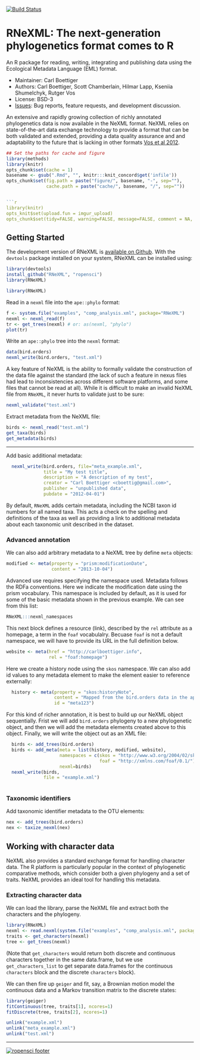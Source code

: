 <!--
%\VignetteEngine{knitr::knitr}
%\VignetteIndexEntry{An Introduction to the RNeXML package}
-->

[![Build Status](https://api.travis-ci.org/ropensci/RNeXML.png)](https://travis-ci.org/ropensci/RNeXML)

RNeXML: The next-generation phylogenetics format comes to R
=====================================================


An R package for reading, writing, integrating and publishing data using the Ecological Metadata Language (EML) format.   

* Maintainer: Carl Boettiger
* Authors: Carl Boettiger, Scott Chamberlain, Hilmar Lapp, Kseniia Shumelchyk, Rutger Vos
* License: BSD-3 
* [Issues](https://github.com/ropensci/RNeXML/issues): Bug reports, feature requests, and development discussion.

An extensive and rapidly growing collection of richly annotated phylogenetics data is now available in the NeXML format. NeXML relies on state-of-the-art data exchange technology to provide a format that can be both validated and extended, providing a data quality assurance and and adaptability to the future that is lacking in other formats [Vos et al 2012](http://doi.org/10.1093/sysbio/sys025 "NeXML: Rich, Extensible, and Verifiable Representation of Comparative Data and Metadata."). 


```r
## Set the paths for cache and figure
library(methods)
library(knitr)
opts_chunk$set(cache = 1)
basename <- gsub(".Rmd", "", knitr:::knit_concord$get('infile')) 
opts_chunk$set(fig.path = paste("figure/", basename, "-", sep=""),
               cache.path = paste("cache/", basename, "/", sep=""))


```r
library(knitr)
opts_knit$set(upload.fun = imgur_upload)
opts_chunk$set(tidy=FALSE, warning=FALSE, message=FALSE, comment = NA, verbose = TRUE)
```

Getting Started
---------------

The development version of RNeXML is [available on Github](https://github.com/ropensci/RNeXML).  With the `devtools` package installed on your system, RNeXML can be installed using:

```r
library(devtools)
install_github("RNeXML", "ropensci")
library(RNeXML)
```

```r
library(RNeXML)
```

Read in a `nexml` file into the `ape::phylo` format:

```r
f <- system.file("examples", "comp_analysis.xml", package="RNeXML")
nexml <- nexml_read(f)
tr <- get_trees(nexml) # or: as(nexml, "phylo")
plot(tr)
```

Write an `ape::phylo` tree into the `nexml` format:

```r
data(bird.orders)
nexml_write(bird.orders, "test.xml")
```

A key feature of NeXML is the ability to formally validate the construction of the data file against the standard (the lack of such a feature in nexus files had lead to inconsistencies across different software platforms, and some files that cannot be read at all).  While it is difficult to make an invalid NeXML file from `RNeXML`, it never hurts to validate just to be sure:

```r
nexml_validate("test.xml")
```



Extract metadata from the NeXML file: 

```r
birds <- nexml_read("test.xml")
get_taxa(birds)
get_metadata(birds) 
```

--------------------------------------------


Add basic additional metadata:  

```r
  nexml_write(bird.orders, file="meta_example.xml",
              title = "My test title",
              description = "A description of my test",
              creator = "Carl Boettiger <cboettig@gmail.com>",
              publisher = "unpublished data",
              pubdate = "2012-04-01")

```
By default, `RNeXML` adds certain metadata, including the NCBI taxon id numbers for all named taxa.  This acts a check on the spelling and definitions of the taxa as well as providing a link to additional metadata about each taxonomic unit described in the dataset.  


### Advanced annotation


We can also add arbitrary metadata to a NeXML tree by define `meta` objects:

```r
modified <- meta(property = "prism:modificationDate",
                 content = "2013-10-04")
```

Advanced use requires specifying the namespace used.  Metadata follows the RDFa conventions.  Here we indicate the modification date using the prism vocabulary. This namespace is included by default, as it is used for some of the basic metadata shown in the previous example.  We can see from this list:

```r
RNeXML:::nexml_namespaces
```

This next block defines a resource (link), described by the `rel` attribute as a homepage, a term in the `foaf` vocabulalry.  Becuase `foaf` is not a default namespace, we will have to provide its URL in the full definition below. 

```r
website <- meta(href = "http://carlboettiger.info", 
                rel = "foaf:homepage")
```

Here we create a history node using the `skos` namespace.  We can also add id values to any metadata element to make the element easier to reference externally: 

```r
  history <- meta(property = "skos:historyNote", 
                  content = "Mapped from the bird.orders data in the ape package using RNeXML",
                  id = "meta123")
```

For this kind of richer annotation, it is best to build up our NeXML object sequentially. Frist
we will add `bird.orders` phylogeny to a new phylogenetic object, and then we will add the metadata
elements created above to this object. Finally, we will write the object out as an XML file:

```r
  birds <- add_trees(bird.orders)
  birds <- add_meta(meta = list(history, modified, website),
                    namespaces = c(skos = "http://www.w3.org/2004/02/skos/core#",
                                   foaf = "http://xmlns.com/foaf/0.1/"),
                    nexml=birds)
  nexml_write(birds, 
              file = "example.xml")
              

```

### Taxonomic identifiers

Add taxonomic identifier metadata to the OTU elements:
<!-- This block relies on a robust internet connection that can occassionally fail.  Also it's a bit slow, so don't run it. After all, this command is tested in the unit tests.-->

```r
nex <- add_trees(bird.orders)
nex <- taxize_nexml(nex)
```



## Working with character data

NeXML also provides a standard exchange format for handling character data.  The R platform is particularly popular in the context of phylogenetic comparative methods, which consider both a given phylogeny and a set of traits.  NeXML provides an ideal tool for handling this metadata.  

### Extracting character data

We can load the library, parse the NeXML file and extract both the characters and the phylogeny.  

```r
library(RNeXML)
nexml <- read.nexml(system.file("examples", "comp_analysis.xml", package="RNeXML"))
traits <- get_characters(nexml)
tree <- get_trees(nexml)
```

(Note that `get_characters` would return both discrete and continuous characters together in the same data.frame, but we use `get_characters_list` to get separate data.frames for the continuous `characters` block and the discrete `characters` block).  

We can then fire up `geiger` and fit, say, a Brownian motion model the continuous data and a Markov transition matrix to the discrete states:  

```r
library(geiger)
fitContinuous(tree, traits[1], ncores=1)
fitDiscrete(tree, traits[2], ncores=1)
```




```r
unlink("example.xml")
unlink("meta_example.xml")
unlink("test.xml")
```


-----

[![ropensci footer](http://ropensci.org/public_images/github_footer.png)](http://ropensci.org)

